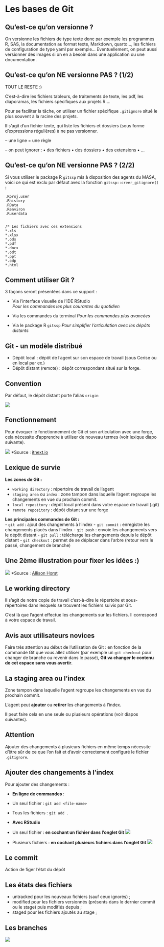 # Les bases de Git {.backgroundTitre}

## Qu'est-ce qu'on versionne ?

On versionne les fichiers de type texte donc par exemple les programmes R, SAS, 
la documentation au format texte, Markdown, quarto..., les fichiers de configuration 
de type yaml par exemple...
Eventuellement, on peut aussi versionner des images si on en a besoin dans une application 
ou une documentation.

## Qu'est-ce qu'on NE versionne PAS ? (1/2)

TOUT LE RESTE :)

C'est-à-dire les fichiers tableurs, de traitements de texte, les pdf, les diaporamas, 
les fichiers spécifiques aux projets R....

Pour se faciliter la tâche, on utiliser un fichier spécifique `.gitignore` situé 
le plus souvent à la racine des projets.  

Il s’agit d’un fichier texte, qui liste les fichiers et dossiers (sous forme d’expressions régulières) à ne pas
versionner.

– une ligne = une règle

– on peut ignorer :
    • des fichiers
    • des dossiers
    • des extensions
    • ...

## Qu'est-ce qu'on NE versionne PAS ? (2/2)

Si vous utiliser le package R `gitssp` mis à disposition des agents du MASA, voici 
ce qui est exclu par défaut avec la fonction `gitssp::creer_gitignore()` :  

```
.Rproj.user
.Rhistory
.RData
.Renviron
.Ruserdata


/* Les fichiers avec ces extensions
*.xls
*.xlsx
*.ods
*.pdf
*.docx
*.odt
*.ppt
*.odp
*.html
```

## Comment utiliser Git ?

3 façons seront présentées dans ce support :

- Via l'interface visuelle de l'IDE RStudio  
    *Pour les commandes les plus courantes du quotidien*

- Via les commandes du terminal
    *Pour les commandes plus avancées*
    
- Via le package R `gitssp`
    *Pour simplifier l'articulation avec les dépôts distants*
    
## Git - un modèle distribué

- Dépôt local : dépôt de l'agent sur son espace de travail (sous Cerise ou en local par ex.)
- Dépôt distant (remote) : dépôt correspondant situé sur la forge.

::: callout-
## Convention 

Par défaut, le dépôt distant porte l'alias `origin`
:::


![](img/git_distributed.png)

## Fonctionnement

Pour évoquer le fonctionnement de Git et son articulation avec une forge, cela 
nécessite d'apprendre à utiliser de nouveau termes (voir lexique diapo suivante).

> 



![](img/completeworkflow.png)
*Source : [itnext.io](https://itnext.io/git-concepts-for-newcomers-part-2-git-repository-working-tree-and-staging-area-a2e720bf3528)

## Lexique de survie

**Les zones de Git :**  

- `working directory` : répertoire de travail de l'agent
- `staging area` ou `index` : zone tampon dans laquelle l'agent regroupe les changements en vue du prochain commit.
- `local repository` : dépôt local présent dans votre espace de travail (.git)
- `remote repository` : dépôt distant sur une forge

**Les principales commandes de Git :**  
- `git add` : ajout des changements à l'index
- `git commit` : enregistre les changements placés dans l'index
- `git push` : envoie les changements vers le dépôt distant
- `git pull` : télécharge les changements depuis le dépôt distant
- `git checkout` : permet de se déplacer dans l'arbre (retour vers le passé, changement de branche)


## Une 2ème illustration pour fixer les idées :)

![](img/git-workflow-allisonhorst.png)
*Source :  [Allison Horst](https://allisonhorst.com/git-github)

## Le working directory

Il s'agit de notre copie de travail c'est-à-dire le répertoire et sous-répertoires dans lesquels se trouvent les fichiers suivis par Git.  

C'est là que l'agent effectue les changements sur les fichiers. Il correspond à votre espace de travail.

::: callout-important
## Avis aux utilisateurs novices

Faire très attention au début de l'utilisation de Git : en fonction de la 
commande Git que vous allez utiliser (par exemple un `git checkout` pour changer 
de branche ou revenir dans le passé), **Git va changer le contenu de cet espace 
sans vous avertir**.
:::

## La staging area ou l'index

Zone tampon dans laquelle l'agent regroupe les changements en vue du prochain commit.  

L'agent peut **ajouter** ou **retirer** les changements à l'index.

Il peut faire cela en une seule ou plusieurs opérations (voir diapos suivantes).

::: callout-warning
## Attention

Ajouter des changements à plusieurs fichiers en même temps nécessite d'être sûr 
de ce que l'on fait et d'avoir correctement configuré le fichier `.gitignore`.
:::


## Ajouter des changements à l'index

Pour ajouter des changements :  

- **En ligne de commandes :** 

- Un seul fichier : `git add <file-name>`
- Tous les fichiers : `git add .`
    
- **Avec RStudio**

- Un seul fichier : **en cochant un fichier dans l'onglet Git**
![](img/git_add_un_fichier.png)
- Plusieurs fichiers : **en cochant plusieurs fichiers dans l'onglet Git**
![](img/git_add_plusieurs_fichiers.png)


## Le commit

Action de figer l'état du dépôt

## Les états des fichiers

- untracked pour les nouveaux fichiers (sauf ceux ignorés) ;  
- modified pour les fichiers versionnés (présents dans le dernier commit ou le stage) puis modifiés depuis ;  
- staged pour les fichiers ajoutés au stage ;  

## Les branches

![](img/schema_vaches_branches_git.png)

